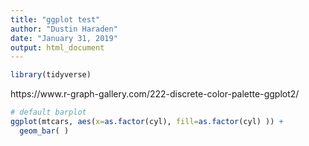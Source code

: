 ```yaml
---
title: "ggplot test"
author: "Dustin Haraden"
date: "January 31, 2019"
output: html_document
---
```


```r
library(tidyverse)
```

https://www.r-graph-gallery.com/222-discrete-color-palette-ggplot2/ 

```r

# default barplot
ggplot(mtcars, aes(x=as.factor(cyl), fill=as.factor(cyl) )) +
  geom_bar( )

```